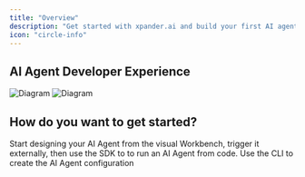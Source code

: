 ```yaml
---
title: "Overview"
description: "Get started with xpander.ai and build your first AI agent"
icon: "circle-info"
---
```



## AI Agent Developer Experience

<Frame>
  <img noZoom
    src="/static/images/screenshots/overview-diag1-forlight.png"
    alt="Diagram"
    className="light-only"
  />
  <img
    src="/static/images/screenshots/overview-diag1-fordark.png"
    alt="Diagram"
    className="dark-only"
  />
</Frame>


## How do you want to get started?
<CardGroup cols={2}>
  <Card title="AI Agent Workbench (recommended)" icon="desktop" href="/docs/01-get-started/02-getting-started-01-workbench">
    Start designing your AI Agent from the visual Workbench, trigger it externally, then use the SDK to to run an AI Agent from code.
  </Card>
  <Card title="xpander CLI" icon="code" href="/docs/01-get-started/02-getting-started-02-cli"> 
    Use the CLI to create the AI Agent configuration 
  </Card>
</CardGroup>

